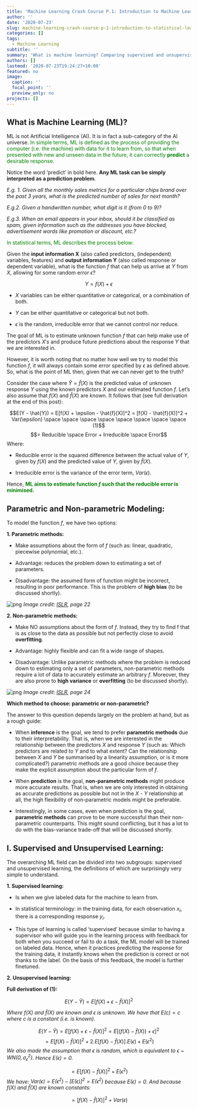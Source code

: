 ```yaml
---
title: 'Machine Learning Crash Course P.1: Introduction to Machine Learning'
author: ''
date: '2020-07-23'
slug: machine-learning-crash-course-p-1-introduction-to-statistical-learning
categories: []
tags:
  - Machine Learning
subtitle: ''
summary: 'What is machine learning? Comparing supervised and unsupervised learning, regression and classification. Introducing the bias-variance tradeoff.'
authors: []
lastmod: '2020-07-23T19:24:27+10:00'
featured: no
image:
  caption: ''
  focal_point: ''
  preview_only: no
projects: []
---
```


## **What is Machine Learning (ML)?**

ML is not Artificial Intelligence (AI). It is in fact a sub-category of the AI universe. <span style="color:green">In simple terms, ML is defined as the process of providing the computer (i.e. the machine) with data for it to learn from, so that when presented with new and unseen data in the future, it can correctly **predict** a desirable response.</span>

Notice the word 'predict' in bold here. **Any ML task can be simply interpreted as a prediction problem**. 

*E.g. 1. Given all the monthly sales metrics for a particular chips brand over the past 3 years, what is the predicted number of sales for next month?*   

*E.g.2. Given a handwritten number, what digit is it (from 0 to 9)?*

*E.g.3. When an email appears in your inbox, should it be classified as spam, given information such as the addresses you have blocked, advertisement words like promotion or discount, etc.?*

<span style="color:green">In statistical terms, ML describes the process below:</span>


Given the **input information X** (also called predictors, (independent) variables, features) and **output information Y** (also called response or dependent variable), what is the function $f$ that can help us arrive at $Y$ from $X$, allowing for some random error $\epsilon$?

$$Y = f(X) + \epsilon$$

* $X$ variables can be either quantitative or categorical, or a combination of both.

* $Y$ can be either quantitative or categorical but not both. 

* $\epsilon$ is the random, irreducible error that we cannot control nor reduce.

The goal of ML is to estimate unknown function $f$ that can help make use of the predictors $X's$ and produce future predictions about the response $Y$ that we are interested in.  

However, it is worth noting that no matter how well we try to model this function $f$, it will always contain some error specified by $\epsilon$ as defined above. So, what is the point of ML then, given that we can never get to the truth? 

Consider the case where $\hat{Y} = \hat{f}(X)$ is the predicted value of unknown response $Y$ using the known predictors $X$ and our estimated function $f$. Let's also assume that $f(X)$ and $\hat{f}(X)$ are known. It follows that (see full derivation at the end of this post): 

$$E(Y - \hat{Y}) = E[f(X) + \epsilon - \hat{f}(X)]^2 = [f(X) - \hat{f}(X)]^2 + Var(\epsilon) \space \space \space \space \space \space \space \space (1)$$ 
$$= Reducible \space Error + Irreducible \space Error$$
Where: 

* Reducible error is the squared difference between the actual value of $Y$, given by $f(X)$ and the predicted value of $Y$, given by $\hat{f}(X)$. 

* Irreducible error is the variance of the error term, $Var(\epsilon)$.

Hence, <span style="color:green">**ML aims to estimate function $f$ such that the reducible error is minimised.**</span>

## **Parametric and Non-parametric Modeling:**

To model the function $f$, we have two options: 

**1. Parametric methods:**

* Make assumptions about the form of $f$ (such as: linear, quadratic, piecewise polynomial, etc.).

* Advantage: reduces the problem down to estimating a set of parameters. 

* Disadvantage: the assumed form of function might be incorrect, resulting in poor performance. This is the problem of **high bias** (to be discussed shortly).

![png](./parametric.png)
*Image credit: [ISLR](http://faculty.marshall.usc.edu/gareth-james/ISL/), page 22*

**2. Non-parametric methods:**

* Make NO assumptions about the form of $f$. Instead, they try to find f that is as close to the data as possible but not perfectly close to avoid **overfitting**. 

* Advantage: highly flexible and can fit a wide range of shapes. 

* Disadvantage: Unlike parametric methods where the problem is reduced down to estimating only a set of parameters, non-parametric methods require a lot of data to accurately estimate an arbitrary $f$. Moreover, they are also prone to **high variance** or **overfitting** (to be discussed shortly).

![png](./nonparametric.png)
*Image credit: [ISLR](http://faculty.marshall.usc.edu/gareth-james/ISL/), page 24*

**Which method to choose: parametric or non-parametric?**

The answer to this question depends largely on the problem at hand, but as a rough guide: 

* When **inference** is the goal, we tend to prefer **parametric methods** due to their interpretability. That is, when we are interested in the relationship between the predictors $X$ and response $Y$ (such as: Which predictors are related to $Y$ and to what extent? Can the relationship between $X$ and $Y$ be summarised by a linearity assumption, or is it more complicated?) parametric methods are a good choice because they make the explicit assumption about the particular form of $f$. 

* When **prediction** is the goal, **non-parametric methods** might produce more accurate results. That is, when we are only interested in obtaining as accurate predictions as possible but not in the $X$ - $Y$ relationship at all, the high flexibility of non-parametric models might be preferable. 

* Interestingly, in some cases, even when prediction is the goal, **parametric methods** can prove to be more successful than their non-parametric counterparts. This might sound conflicting, but it has a lot to do with the bias-variance trade-off that will be discussed shortly.

## **I. Supervised and Unsupervised Learning:**

The overarching ML field can be divided into two subgroups: supervised and unsupervised learning, the definitions of which are surprisingly very simple to understand. 

**1. Supervised learning:**

* Is when we give labeled data for the machine to learn from. 

* In statistical terminology: in the training data, for each observation $x_i$, there is a corresponding response $y_i$. 

* This type of learning is called 'supervised' because similar to having a supervisor who will guide you in the learning process with feedback for both when you succeed or fail to do a task, the ML model will be trained on labeled data. Hence, when it practices predicting the response for the training data, it instantly knows when the prediction is correct or not thanks to the label. On the basis of this feedback, the model is further finetuned. 

**2. Unsupervised learning:**



**Full derivation of (1):** 

$$E(Y - \hat{Y}) = E[f(X) + \epsilon - \hat{f}(X)]^2$$

*Where $f(X)$ and $\hat{f}(X)$ are known and $\epsilon$ is unknown. 
We have that $E(c) = c$ where $c$ is a constant (i.e. is known).*

$$E(Y - \hat{Y}) = E[f(X) + \epsilon - \hat{f}(X)]^2 = E[(f(X)-\hat{f}(X)) + \epsilon]^2$$
$$= E[f(X)-\hat{f}(X)]^2 + 2.E[f(X)-\hat{f}(X)].E(\epsilon) + E(\epsilon^2)$$
*We also made the assumption that $\epsilon$ is random, which is equivalent to $\epsilon$ ~ $WN(0, \sigma_\epsilon^2)$. Hence $E(\epsilon)=0$.*

$$=E[f(X)-\hat{f}(X)]^2 + E(\epsilon^2)$$
*We have: $Var(\epsilon) = E(\epsilon^2) - [E(\epsilon)]^2 = E(\epsilon^2)$ because $E(\epsilon) = 0$. And because $f(X)$ and $\hat{f}(X)$ are known constants:*

$$= [f(X) - \hat{f}(X)]^2 + Var(\epsilon)$$









